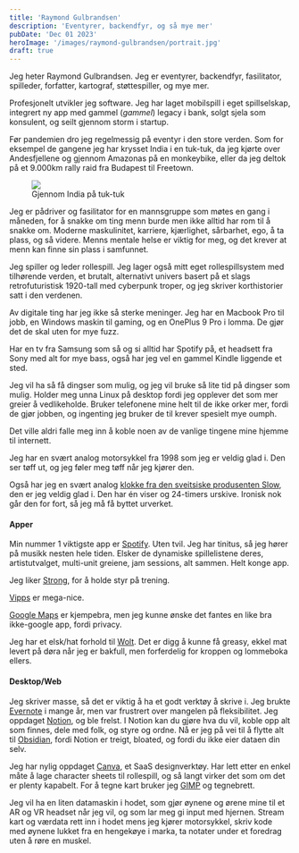 ```yaml
---
title: 'Raymond Gulbrandsen'
description: 'Eventyrer, backendfyr, og så mye mer'
pubDate: 'Dec 01 2023'
heroImage: '/images/raymond-gulbrandsen/portrait.jpg'
draft: true
---
```







<Question1/>

Jeg heter Raymond Gulbrandsen. Jeg er eventyrer, backendfyr, fasilitator, spilleder, forfatter, kartograf, støttespiller, og mye mer.

Profesjonelt utvikler jeg software. Jeg har laget mobilspill i eget spillselskap, integrert ny app med gammel (_gammel_) legacy i bank, solgt sjela som konsulent, og seilt gjennom storm i startup.

Før pandemien dro jeg regelmessig på eventyr i den store verden. Som for eksempel de gangene jeg har krysset India i en tuk-tuk, da jeg kjørte over Andesfjellene og gjennom Amazonas på en monkeybike, eller da jeg deltok på et 9.000km rally raid fra Budapest til Freetown.

<figure>
    <img src='/images/raymond-gulbrandsen/raymond-eventyr.jpg'/>
    <figcaption>
        Gjennom India på tuk-tuk
    </figcaption>
</figure>

Jeg er pådriver og fasilitator for en mannsgruppe som møtes en gang i måneden, for å snakke om ting menn burde men ikke alltid har rom til å snakke om. Moderne maskulinitet, karriere, kjærlighet, sårbarhet, ego, å ta plass, og så videre. Menns mentale helse er viktig for meg, og det krever at menn kan finne sin plass i samfunnet.

Jeg spiller og leder rollespill. Jeg lager også mitt eget rollespillsystem med tilhørende verden, et brutalt, alternativt univers basert på et slags retrofuturistisk 1920-tall med cyberpunk troper, og jeg skriver korthistorier satt i den verdenen.


<Question2/>

Av digitale ting har jeg ikke så sterke meninger. Jeg har en Macbook Pro til jobb, en Windows maskin til gaming, og en OnePlus 9 Pro i lomma. De gjør det de skal uten for mye fuzz.

Har en tv fra Samsung som så og si alltid har Spotify på, et headsett fra Sony med alt for mye bass, også har jeg vel en gammel Kindle liggende et sted.

Jeg vil ha så få dingser som mulig, og jeg vil bruke så lite tid på dingser som mulig. Holder meg unna Linux på desktop fordi jeg opplever det som mer greier å vedlikeholde.
Bruker telefonene mine helt til de ikke orker mer, fordi de gjør jobben, og ingenting jeg bruker de til krever spesielt mye oumph.

Det ville aldri falle meg inn å koble noen av de vanlige tingene mine hjemme til internett.

Jeg har en svært analog motorsykkel fra 1998 som jeg er veldig glad i. Den ser tøff ut, og jeg føler meg tøff når jeg kjører den.

Også har jeg en svært analog [klokke fra den sveitsiske produsenten Slow](https://www.slow-watches.com/product/slow-jo-17-swiss-one-hand-watch/), den er jeg veldig glad i.
Den har én viser og 24-timers urskive. Ironisk nok går den for fort, så jeg må få byttet urverket.


<Question3/>

#### Apper

Min nummer 1 viktigste app er [Spotify](https://open.spotify.com/). Uten tvil. Jeg har tinitus, så jeg hører på musikk nesten hele tiden. Elsker de dynamiske spillelistene deres, artistutvalget, multi-unit greiene, jam sessions, alt sammen. Helt konge app.

Jeg liker [Strong](https://www.strong.app/), for å holde styr på trening.

[Vipps](https://vipps.no/) er mega-nice.

[Google Maps](https://www.google.com/maps) er kjempebra, men jeg kunne ønske det fantes en like bra ikke-google app, fordi privacy.

Jeg har et elsk/hat forhold til [Wolt](https://wolt.com/nb/nor). Det er digg å kunne få greasy, ekkel mat levert på døra når jeg er bakfull, men forferdelig for kroppen og lommeboka ellers.

#### Desktop/Web

Jeg skriver masse, så det er viktig å ha et godt verktøy å skrive i.  Jeg brukte [Evernote](https://evernote.com/) i mange år, men var frustrert over mangelen på fleksibilitet.
Jeg oppdaget [Notion](https://www.notion.so/), og ble frelst. I Notion kan du gjøre hva du vil, koble opp alt som finnes, dele med folk, og styre og ordne.
Nå er jeg på vei til å flytte alt til [Obsidian](https://obsidian.md/), fordi Notion er treigt, bloated, og fordi du ikke eier dataen din selv.

Jeg har nylig oppdaget [Canva](https://www.canva.com/), et SaaS designverktøy. Har lett etter en enkel måte å lage character sheets til rollespill, og så langt virker det som om det er
plenty kapabelt. For å tegne kart bruker jeg [GIMP](https://www.gimp.org/) og tegnebrett.

<Question4/>

Jeg vil ha en liten datamaskin i hodet, som gjør øynene og ørene mine til et AR og VR headset når jeg vil, og som lar meg gi input med hjernen.
Stream kart og værdata rett inn i hodet mens jeg kjører motorsykkel, skriv kode med øynene lukket fra en hengekøye i marka, ta notater under et foredrag uten å røre en muskel.
